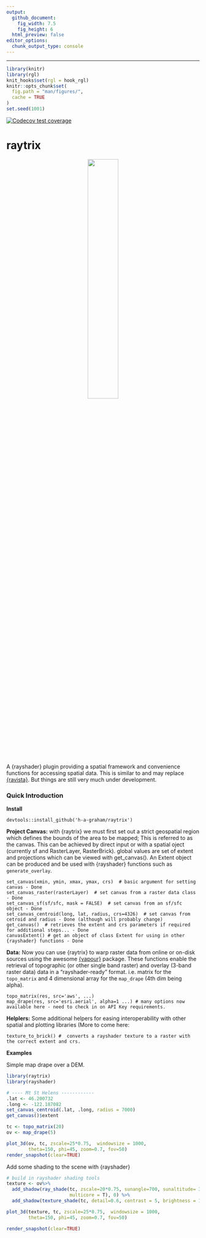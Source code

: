 ```yaml
---
output: 
  github_document:
    fig_width: 7.5
    fig_height: 6
  html_preview: false
editor_options: 
  chunk_output_type: console
---
```



------------
```r
library(knitr)
library(rgl)
knit_hooks$set(rgl = hook_rgl)
knitr::opts_chunk$set(
  fig.path = "man/figures/",
  cache = TRUE
)
set.seed(1001)
```
<!-- badges: start -->
[![Codecov test coverage](https://codecov.io/gh/h-a-graham/raytrix/branch/main/graph/badge.svg)](https://codecov.io/gh/h-a-graham/raytrix?branch=main)
<!-- badges: end -->

raytrix
=========================================================
<p align="center">
<img src="man/figures/raytrixHEX_editLR.png" width="40%" />
</p>

A {rayshader} plugin providing a spatial framework and convenience functions for 
accessing spatial data. This is similar to and may replace [{ravista}](https://github.com/h-a-graham/rayvista). 
But things are still very much under development.



### Quick Introduction

**Install**
```
devtools::install_github('h-a-graham/raytrix')
```

**Project Canvas:**
with {raytrix} we must first set out a strict geospatial region which defines the 
bounds of the area to be mapped; This is referred to as the canvas. This can be 
achieved by direct input or with a spatial oject (currently sf and RasterLayer, 
RasterBrick). global values are set of extent and projections which can be 
viewed with get_canvas(). An Extent object can be produced and be used with 
{rayshader} functions such as `generate_overlay`.

```
set_canvas(xmin, ymin, xmax, ymax, crs)  # basic argument for setting canvas - Done
set_canvas_raster(rasterLayer)  # set canvas from a raster data class - Done
set_canvas_sf(sf/sfc, mask = FALSE)  # set canvas from an sf/sfc object - Done
set_canvas_centroid(long, lat, radius, crs=4326)  # set canvas from cetroid and radius - Done (although will probably change)
get_canvas()  # retrieves the extent and crs parameters if required for additional steps... - Done
canvasExtent() # get an object of class Extent for using in other {rayshader} functions - Done
```

**Data:**
Now you can use {raytrix} to warp raster data from online or on-disk sources using
the awesome [{vapour}](https://hypertidy.github.io/vapour/) package.
These functions enable the retrieval of topographic (or other single band raster) 
and overlay (3-band raster data) data in a "rayshader-ready" format. 
i.e. matrix for the `topo_matrix` and 4 dimensional 
array for the `map_drape` (4th dim being alpha).

```
topo_matrix(res, src='aws', ...)  
map_drape(res, src='esri.aerial', alpha=1 ...) # many options now available here - need to check in on API Key requirements.
```

**Helplers:**
Some additional helpers for easing interoperability with other spatial and 
plotting libraries (More to come here:

```
texture_to_brick() #  converts a rayshader texture to a raster with the correct extent and crs.
```

**Examples**

Simple map drape over a DEM.

```r
library(raytrix)
library(rayshader)

# ---- Mt St Helens ------------
.lat <- 46.200732
.long <- -122.187082
set_canvas_centroid(.lat, .long, radius = 7000)
get_canvas()$extent

tc <- topo_matrix(20)
ov <- map_drape(5)

plot_3d(ov, tc, zscale=25*0.75,  windowsize = 1000,
        theta=150, phi=45, zoom=0.7, fov=50)
render_snapshot(clear=TRUE)

```

Add some shading to the scene with {rayshader}

```r
# build in rayshader shading tools
texture <- ov%>%
  add_shadow(ray_shade(tc, zscale=20*0.75, sunangle=700, sunaltitude= 30,
                       multicore = T), 0) %>%
  add_shadow(texture_shade(tc, detail=0.6, contrast = 5, brightness = 10),0)

plot_3d(texture, tc, zscale=25*0.75,  windowsize = 1000,
        theta=150, phi=45, zoom=0.7, fov=50)

render_snapshot(clear=TRUE)

```

